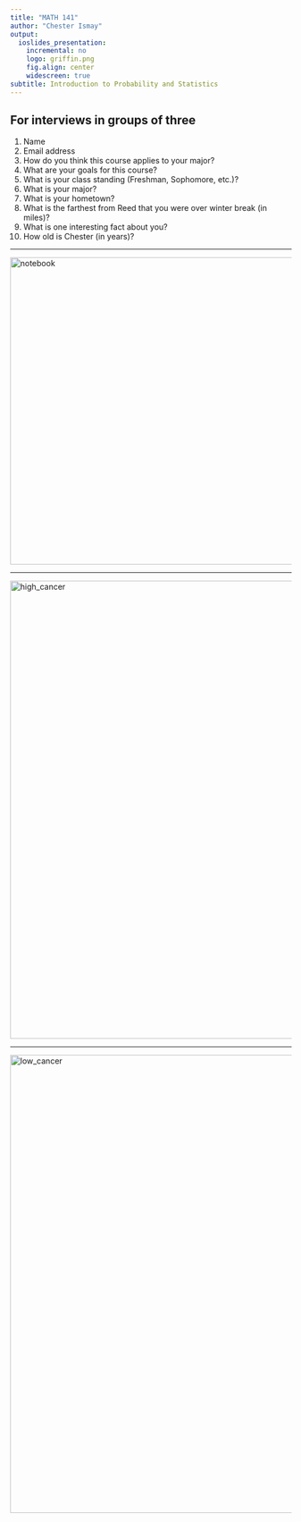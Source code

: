 ```yaml
---
title: "MATH 141"
author: "Chester Ismay"
output:
  ioslides_presentation:
    incremental: no
    logo: griffin.png
    fig.align: center
    widescreen: true
subtitle: Introduction to Probability and Statistics
---
```


## For interviews in groups of three

1. Name
2. Email address
3. How do you think this course applies to your major?
5. What are your goals for this course?
3. What is your class standing (Freshman, Sophomore, etc.)?
3. What is your major?
4. What is your hometown?
6. What is the farthest from Reed that you were over winter break (in miles)?
7. What is one interesting fact about you?
8. How old is Chester (in years)?

---

<div class="centered">
<img src="notebook.jpg" alt="notebook" style="width:550px;">
</div>

---

<div class="centered">
<img src="high_cancer.png" alt="high_cancer" style="width:820px;">
</div>

---

<div class="centered">
<img src="low_cancer.png" alt="low_cancer" style="width:820px;">
</div>
